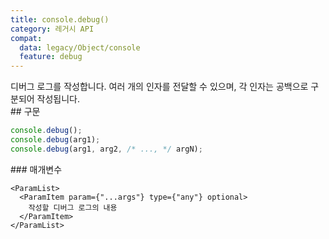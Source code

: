 ```yaml
---
title: console.debug()
category: 레거시 API
compat:
  data: legacy/Object/console
  feature: debug
---
```


<Section>
  디버그 로그를 작성합니다. 여러 개의 인자를 전달할 수 있으며, 각 인자는 공백으로 구분되어 작성됩니다.
</Section>
<Section>
  ## 구문

  ~~~js
  console.debug();
  console.debug(arg1);
  console.debug(arg1, arg2, /* ..., */ argN);
  ~~~

  <Section>
    ### 매개변수

    <ParamList>
      <ParamItem param={"...args"} type={"any"} optional>
        작성할 디버그 로그의 내용 
      </ParamItem>
    </ParamList>
  </Section>
</Section>